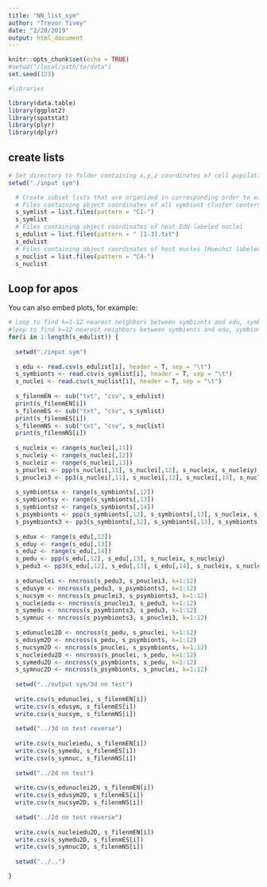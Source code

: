 ```yaml
---
title: "NN_list_sym"
author: "Trevor Tivey"
date: "2/20/2019"
output: html_document
---
```


```r

knitr::opts_chunk$set(echo = TRUE)
#setwd("/local/path/to/data")
set.seed(123)

#libraries

library(data.table)
library(ggplot2)
library(spatstat)
library(plyr)
library(dplyr)


```

## create lists

```r

# Set directory to folder containing x,y,z coordinates of cell populations
setwd("./input sym")

  # Create subset lists that are organized in corresponding order to each other
  # Files containing object coordinates of all symbiont cluster centers of mass (autofluorescence)
  s_symlist = list.files(pattern = "C1-")
  s_symlist
  # Files containing object coordinates of host EdU-labeled nuclei
  s_edulist = list.files(pattern = " [1-3].txt")
  s_edulist
  # Files containing object coordinates of host nuclei (Hoechst labeled)
  s_nuclist = list.files(pattern = "C4-")
  s_nuclist

```

## Loop for apos

You can also embed plots, for example:

```r

# Loop to find k=1-12 nearest neighbors between symbionts and edu, symbionts and nuclei, and edu and nuclei
#loop to find k=12 nearest neighbors between symbionts and edu, symbionts and nuclei, and edu and nuclei
for(i in 1:length(s_edulist)) {
  
  setwd("./input sym")
  
  s_edu <- read.csv(s_edulist[i], header = T, sep = "\t")
  s_symbionts <- read.csv(s_symlist[i], header = T, sep = "\t")
  s_nuclei <- read.csv(s_nuclist[i], header = T, sep = "\t")
  
  s_filenmEN <- sub("txt", "csv", s_edulist)
  print(s_filenmEN[i])
  s_filenmES <- sub("txt", "csv", s_symlist)
  print(s_filenmES[i])
  s_filenmNS <- sub("txt", "csv", s_nuclist)
  print(s_filenmNS[i])
  
  s_nucleix <- range(s_nuclei[,11])
  s_nucleiy <- range(s_nuclei[,12])
  s_nucleiz <- range(s_nuclei[,13])
  s_pnuclei <- ppp(s_nuclei[,11], s_nuclei[,12], s_nucleix, s_nucleiy)
  s_pnuclei3 <- pp3(s_nuclei[,11], s_nuclei[,12], s_nuclei[,13], s_nucleix, s_nucleiy, s_nucleiz)
  
  s_symbiontsx <- range(s_symbionts[,12])
  s_symbiontsy <- range(s_symbionts[,13])
  s_symbiontsz <- range(s_symbionts[,14])
  s_psymbionts <- ppp(s_symbionts[,12], s_symbionts[,13], s_nucleix, s_nucleiy)
  s_psymbionts3 <- pp3(s_symbionts[,12], s_symbionts[,13], s_symbionts[,14], s_nucleix, s_nucleiy, s_nucleiz)
  
  s_edux <- range(s_edu[,12])
  s_eduy <- range(s_edu[,13])
  s_eduz <- range(s_edu[,14])
  s_pedu <- ppp(s_edu[,12], s_edu[,13], s_nucleix, s_nucleiy)
  s_pedu3 <- pp3(s_edu[,12], s_edu[,13], s_edu[,14], s_nucleix, s_nucleiy, s_nucleiz)
  
  s_edunuclei <- nncross(s_pedu3, s_pnuclei3, k=1:12)
  s_edusym <- nncross(s_pedu3, s_psymbionts3, k=1:12)
  s_nucsym <- nncross(s_pnuclei3, s_psymbionts3, k=1:12)
  s_nucleiedu <- nncross(s_pnuclei3, s_pedu3, k=1:12)
  s_symedu <- nncross(s_psymbionts3, s_pedu3, k=1:12)
  s_symnuc <- nncross(s_psymbionts3, s_pnuclei3, k=1:12)
  
  s_edunuclei2D <- nncross(s_pedu, s_pnuclei, k=1:12)
  s_edusym2D <- nncross(s_pedu, s_psymbionts, k=1:12)
  s_nucsym2D <- nncross(s_pnuclei, s_psymbionts, k=1:12)
  s_nucleiedu2D <- nncross(s_pnuclei, s_pedu, k=1:12)
  s_symedu2D <- nncross(s_psymbionts, s_pedu, k=1:12)
  s_symnuc2D <- nncross(s_psymbionts, s_pnuclei, k=1:12)
  
  setwd("../output sym/3d nn test")
  
  write.csv(s_edunuclei, s_filenmEN[i])
  write.csv(s_edusym, s_filenmES[i])
  write.csv(s_nucsym, s_filenmNS[i])
  
  setwd("../3d nn test reverse")
  
  write.csv(s_nucleiedu, s_filenmEN[i])
  write.csv(s_symedu, s_filenmES[i])
  write.csv(s_symnuc, s_filenmNS[i])
  
  setwd("../2d nn test")
  
  write.csv(s_edunuclei2D, s_filenmEN[i])
  write.csv(s_edusym2D, s_filenmES[i])
  write.csv(s_nucsym2D, s_filenmNS[i])
  
  setwd("../2d nn test reverse")
  
  write.csv(s_nucleiedu2D, s_filenmEN[i])
  write.csv(s_symedu2D, s_filenmES[i])
  write.csv(s_symnuc2D, s_filenmNS[i])
  
  setwd("../..")

}

```


